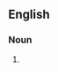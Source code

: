 {{also|introïts}}

==English==

===Noun===
{{head|en|noun plural form}}

# {{plural of|introit|lang=en}}